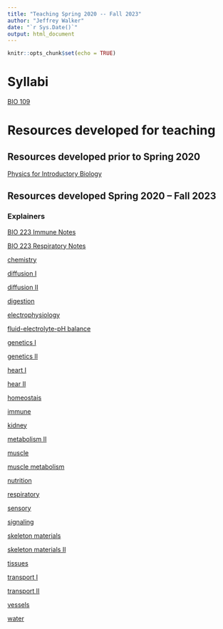 ```yaml
---
title: "Teaching Spring 2020 -- Fall 2023"
author: "Jeffrey Walker"
date: "`r Sys.Date()`"
output: html_document
---
```


```r
knitr::opts_chunk$set(echo = TRUE)
```

# Syllabi

[BIO 109](teaching/bio109/BIO_109_Spring_2022.html){target="_blank"}

# Resources developed for teaching

## Resources developed prior to Spring 2020

[Physics for Introductory Biology](https://www.middleprofessor.com/files/physics_for_biologists/_book/index.html){target="_blank"}

## Resources developed Spring 2020 -- Fall 2023
### Explainers

[BIO 223 Immune Notes](teaching/physiology/bio223-immune-notes.html){target="_blank"}

[BIO 223 Respiratory Notes](teaching/physiology/bio223-respiratory-notes.html){target="_blank"}

[chemistry](teaching/physiology/chemistry.html){target="_blank"}

[diffusion I](teaching/physiology/diffusion.html){target="_blank"}

[diffusion II](teaching/physiology/diffusion_II.html){target="_blank"}

[digestion](teaching/physiology/digestion.html){target="_blank"}

[electrophysiology](teaching/physiology/electrophysiology.html){target="_blank"}

[fluid-electrolyte-pH balance](teaching/physiology/fluid-electrolyte-pH-balance.html){target="_blank"}

[genetics I](teaching/physiology/genetics-explainer.html){target="_blank"}

[genetics II](teaching/physiology/goodnotes-Genetics.pdf){target="_blank"}

[heart I](teaching/physiology/heart_1.html){target="_blank"}

[hear II](teaching/physiology/heart_2.html){target="_blank"}

[homeostais](teaching/physiology/Homeostasis.html){target="_blank"}

[immune](teaching/physiology/immune.html){target="_blank"}

[kidney](teaching/physiology/kidney_explainer.html){target="_blank"}

[metabolism II](teaching/physiology/goodnotes-metabolism_1-3.pdf){target="_blank"}

[muscle](teaching/physiology/goodnotes-muscle.pdf){target="_blank"}

[muscle metabolism](teaching/physiology/metabolism-muscle.html){target="_blank"}

[nutrition](teaching/physiology/Nutrition.html){target="_blank"}

[respiratory](teaching/physiology/respiratory.html){target="_blank"}

[sensory](teaching/physiology/Sensory_explainer.html){target="_blank"}

[signaling](teaching/physiology/signaling.html){target="_blank"}

[skeleton materials](teaching/physiology/skeleton-1-materials.html){target="_blank"}

[skeleton materials II](teaching/physiology/materials.pdf){target="_blank"}

[tissues](teaching/physiology/tissue.html){target="_blank"}

[transport I](teaching/physiology/transport.html){target="_blank"}

[transport II](teaching/physiology/transport_II.html){target="_blank"}

[vessels](teaching/physiology/vessels.html){target="_blank"}

[water](teaching/physiology/water.html){target="_blank"}



